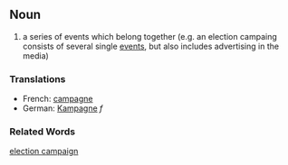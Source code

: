 ==Noun==
# a series of events which belong together (e.g. an election campaing consists of several single [[events]], but also includes advertising in the media)

===Translations===
*French: [[campagne]]
*German: [[Kampagne]] ''f''

===Related Words===
[[election campaign]]